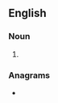 ==English==

===Noun===
{{head|en|noun form}}

# {{plural of|en|milepost}}

===Anagrams===
* {{anagrams|en|a=eilmopsst|polemists|postmiles}}